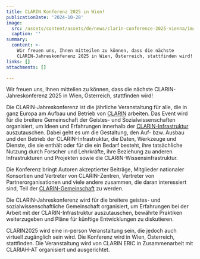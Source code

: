 ```yaml
---
title: CLARIN Konferenz 2025 in Wien!
publicationDate: '2024-10-28'
image:
  src: /assets/content/assets/de/news/clarin-conference-2025-vienna/image.jpeg
  caption: ''
summary:
  content: >-
    Wir freuen uns, Ihnen mitteilen zu können, dass die nächste
    CLARIN-Jahreskonferenz 2025 in Wien, Österreich, stattfinden wird!
links: []
attachments: []

---
```


Wir freuen uns, Ihnen mitteilen zu können, dass die nächste CLARIN-Jahreskonferenz 2025 in Wien, Österreich, stattfinden wird!

Die CLARIN-Jahreskonferenz ist die jährliche Veranstaltung für alle, die in ganz Europa am Aufbau und Betrieb von [CLARIN](https://www.clarin.eu/content/about-clarin) arbeiten. Das Event wird für die breitere Gemeinschaft der Geistes- und Sozialwissenschaften organisiert, um Ideen und Erfahrungen innerhalb der [CLARIN-Infrastruktur](https://www.clarin.eu/) auszutauschen. Dabei geht es um die Gestaltung, den Auf- bzw. Ausbau und den Betrieb der CLARIN-Infrastruktur, die Daten, Werkzeuge und Dienste, die sie enthält oder für die ein Bedarf besteht, ihre tatsächliche Nutzung durch Forscher und Lehrkräfte, ihre Beziehung zu anderen Infrastrukturen und Projekten sowie die CLARIN-Wissensinfrastruktur.

Die Konferenz bringt Autoren akzeptierter Beiträge, Mitglieder nationaler Konsortien und Vertreter von CLARIN-Zentren, Vertreter von Partnerorganisationen und viele andere zusammen, die daran interessiert sind, Teil der [CLARIN-Gemeinschaft](https://www.clarin.eu/content/network) zu werden.

Die CLARIN-Jahreskonferenz wird für die breitere geistes- und sozialwissenschaftliche Gemeinschaft organisiert, um Erfahrungen bei der Arbeit mit der CLARIN-Infrastruktur auszutauschen, bewährte Praktiken weiterzugeben und Pläne für künftige Entwicklungen zu diskutieren.

CLARIN2025 wird eine in-person Veranstaltung sein, die jedoch auch virtuell zugänglich sein wird. Die Konferenz wird in Wien, Österreich, stattfinden. Die Veranstaltung wird von CLARIN ERIC in Zusammenarbeit mit CLARIAH-AT organisiert und ausgerichtet.
